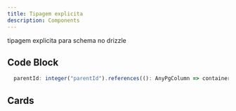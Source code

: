 ```yaml
---
title: Tipagem explicita
description: Components
---
```


tipagem explicita para schema no drizzle

## Code Block

```ts
  parentId: integer("parentId").references((): AnyPgColumn => containers.id, { onDelete: "cascade" }),
```


## Cards

<Cards>
  <Card title="Learn more about Next.js" href="https://nextjs.org/docs" />
  <Card
    title="Learn more about Next Docs"
    href="https://next-docs-zeta.vercel.app"
  />
</Cards>
